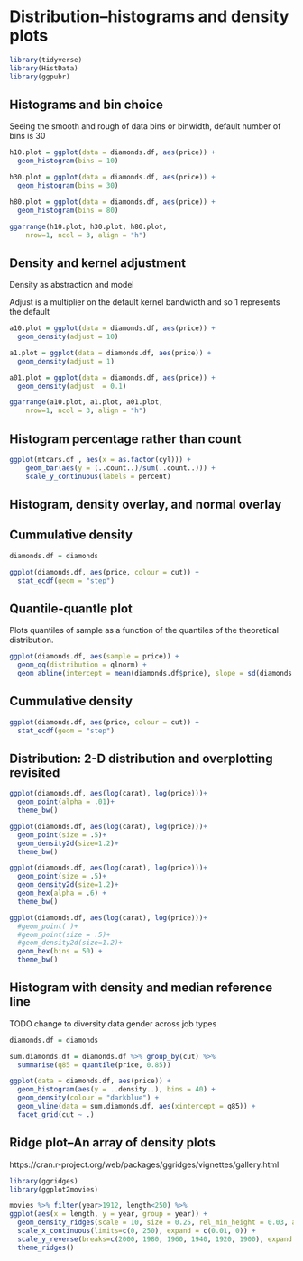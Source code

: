 \cleardoublepage 

# Distribution--histograms and density plots{#Distribution}




```r
library(tidyverse)
library(HistData)
library(ggpubr)

```




## Histograms and bin choice
Seeing the smooth and rough of data
bins or binwidth, default number of bins is 30
```r

h10.plot = ggplot(data = diamonds.df, aes(price)) + 
  geom_histogram(bins = 10) 

h30.plot = ggplot(data = diamonds.df, aes(price)) + 
  geom_histogram(bins = 30) 

h80.plot = ggplot(data = diamonds.df, aes(price)) + 
  geom_histogram(bins = 80) 

ggarrange(h10.plot, h30.plot, h80.plot,
	nrow=1, ncol = 3, align = "h")

```


## Density and kernel adjustment 
Density as abstraction and model

Adjust is a multiplier on the default kernel bandwidth and so 1 represents the default
```r

a10.plot = ggplot(data = diamonds.df, aes(price)) + 
  geom_density(adjust = 10) 

a1.plot = ggplot(data = diamonds.df, aes(price)) + 
  geom_density(adjust = 1) 

a01.plot = ggplot(data = diamonds.df, aes(price)) + 
  geom_density(adjust  = 0.1) 

ggarrange(a10.plot, a1.plot, a01.plot,
	nrow=1, ncol = 3, align = "h")

```


## Histogram percentage rather than count

```r

ggplot(mtcars.df , aes(x = as.factor(cyl))) + 
    geom_bar(aes(y = (..count..)/sum(..count..))) + 
    scale_y_continuous(labels = percent)

```
    
## Histogram, density overlay, and normal overlay

    
## Cummulative density
```r
diamonds.df = diamonds

ggplot(diamonds.df, aes(price, colour = cut)) + 
  stat_ecdf(geom = "step")

```


## Quantile-quantle plot
Plots quantiles of sample as a function of the quantiles of the theoretical distribution. 
```r

ggplot(diamonds.df, aes(sample = price)) + 
  geom_qq(distribution = qlnorm) +
  geom_abline(intercept = mean(diamonds.df$price), slope = sd(diamonds.df$price))

```


## Cummulative density
```r

ggplot(diamonds.df, aes(price, colour = cut)) + 
  stat_ecdf(geom = "step")

```


## Distribution: 2-D distribution and overplotting revisited
```r

ggplot(diamonds.df, aes(log(carat), log(price)))+
  geom_point(alpha = .01)+ 
  theme_bw()

ggplot(diamonds.df, aes(log(carat), log(price)))+
  geom_point(size = .5)+ 
  geom_density2d(size=1.2)+
  theme_bw()

ggplot(diamonds.df, aes(log(carat), log(price)))+
  geom_point(size = .5)+ 
  geom_density2d(size=1.2)+
  geom_hex(alpha = .6) +
  theme_bw()

ggplot(diamonds.df, aes(log(carat), log(price)))+
  #geom_point( )+
  #geom_point(size = .5)+ 
  #geom_density2d(size=1.2)+
  geom_hex(bins = 50) +
  theme_bw()

```


## Histogram with density and median reference line
TODO change to diversity data gender across job types
```r

diamonds.df = diamonds

sum.diamonds.df = diamonds.df %>% group_by(cut) %>% 
  summarise(q85 = quantile(price, 0.85))

ggplot(data = diamonds.df, aes(price)) + 
  geom_histogram(aes(y = ..density..), bins = 40) + 
  geom_density(colour = "darkblue") +
  geom_vline(data = sum.diamonds.df, aes(xintercept = q85)) +
  facet_grid(cut ~ .)

```  

## Ridge plot--An array of density plots
https://cran.r-project.org/web/packages/ggridges/vignettes/gallery.html
```r

library(ggridges)
library(ggplot2movies)

movies %>% filter(year>1912, length<250) %>% 
ggplot(aes(x = length, y = year, group = year)) +
  geom_density_ridges(scale = 10, size = 0.25, rel_min_height = 0.03, alpha=.75) +
  scale_x_continuous(limits=c(0, 250), expand = c(0.01, 0)) +
  scale_y_reverse(breaks=c(2000, 1980, 1960, 1940, 1920, 1900), expand = c(0.01, 0)) +
  theme_ridges()
```


  
